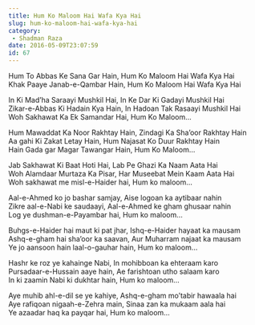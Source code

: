 ```yaml
---
title: Hum Ko Maloom Hai Wafa Kya Hai
slug: hum-ko-maloom-hai-wafa-kya-hai
category:
 - Shadman Raza
date: 2016-05-09T23:07:59
id: 67
---
```


<p>Hum To Abbas Ke Sana Gar Hain, Hum Ko Maloom Hai Wafa Kya Hai<br />
Khak Paaye Janab-e-Qambar Hain, Hum Ko Maloom Hai Wafa Kya Hai</p>
<p>In Ki Mad’ha Saraayi Mushkil Hai, In Ke Dar Ki Gadayi Mushkil Hai<br />
Zikar-e-Abbas Ki Hadain Kya Hain, In Hadoan Tak Rasaayi Mushkil Hai<br />
Woh Sakhawat Ka Ek Samandar Hai, Hum Ko Maloom…</p>
<p><!--more--></p>
<p>Hum Mawaddat Ka Noor Rakhtay Hain, Zindagi Ka Sha’oor Rakhtay Hain<br />
Aa gahi Ki Zakat Letay Hain, Hum Najasat Ko Duur Rakhtay Hain<br />
Hain Gada gar Magar Tawangar Hain, Hum Ko Maloom…</p>
<p>Jab Sakhawat Ki Baat Hoti Hai, Lab Pe Ghazi Ka Naam Aata Hai<br />
Woh Alamdaar Murtaza Ka Pisar, Har Museebat Mein Kaam Aata Hai<br />
Woh sakhawat me misl-e-Haider hai, Hum ko maloom…</p>
<p>Aal-e-Ahmed ko jo bashar samjay, Aise logoan ka aytibaar nahin<br />
Zikre aal-e-Nabi ke saudaayi, Aal-e-Ahmed ke gham ghusaar nahin<br />
Log ye dushman-e-Payambar hai, Hum ko maloom…</p>
<p>Buhgs-e-Haider hai maut ki pat jhar, Ishq-e-Haider hayaat ka mausam<br />
Ashq-e-gham hai sha’oor ka saavan, Aur Muharram najaat ka mausam<br />
Ye jo aansoon hain laal-o-gauhar hain, Hum ko maloom…</p>
<p>Hashr ke roz ye kahainge Nabi, In mohibboan ka ehteraam karo<br />
Pursadaar-e-Hussain aaye hain, Ae farishtoan utho salaam karo<br />
In ki zaamin Nabi ki dukhtar hain, Hum ko maloom…</p>
<p>Aye muhib ahl-e-dil se ye kahiye, Ashq-e-gham mo’tabir hawaala hai<br />
Aye rafiqoan nigaah-e-Zehra main, Sinaa zan ka mukaam aala hai<br />
Ye azaadar haq ka payqar hai, Hum ko maloom…</p>